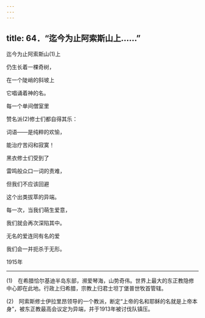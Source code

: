 ```yaml
---
---
---
```

title: 64．“迄今为止阿索斯山上……”
---




迄今为止阿索斯山(1)上

仍生长着一棵奇树，

在一个陡峭的斜坡上

它唱诵着神的名。

每一个单间僧室里

赞名派(2)修士们都自得其乐：

词语——是纯粹的欢愉，

能治疗苦闷和寂寞！

黑衣修士们受到了

雷鸣般众口一词的责难，

但我们不应该回避

这个出类拔萃的异端。

每一次，当我们萌生爱意，

我们就会再次深陷其中。

无名的爱连同有名的爱

我们会一并扼杀于无形。

1915年



* * *



(1)　在希腊恰尔基迪半岛东部，濒爱琴海，山势奇伟。世界上最大的东正教隐修中心即在此地。行政上归希腊，宗教上归君士坦丁堡普世牧首管辖。

(2)　阿索斯修士伊拉里昂领导的一个教派，断定“上帝的名和耶稣的名就是上帝本身”，被东正教最高会议定为异端，并于1913年被讨伐队镇压。